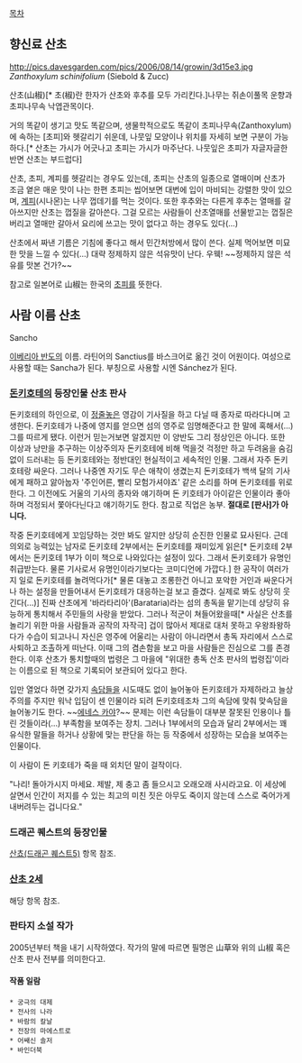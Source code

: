 [[목차]]
== 향신료 산초 ==
http://pics.davesgarden.com/pics/2006/08/14/growin/3d15e3.jpg ''Zanthoxylum schinifolium'' (Siebold & Zucc)

산초(山椒)[* 초(椒)란 한자가 산초와 후추를 모두 가리킨다.]나무는 쥐손이풀목 운향과 초피나무속 낙엽관목이다.

거의 똑같이 생기고 맛도 똑같으며, 생물학적으로도 똑같이 초피나무속(Zanthoxylum)에 속하는 [초피]와 헷갈리기 쉬운데, 나뭇잎 모양이나 위치를 자세히 보면 구분이 가능하다.[* 산초는 가시가 어긋나고 초피는 가시가 마주난다. 나뭇잎은 초피가 자글자글한 반면 산초는 부드럽다]

산초, 초피, 계피를 헷갈리는 경우도 있는데, 초피는 산초의 일종으로 열매이며 산초가 조금 옅은 매운 맛이 나는 한편 초피는 씹어보면 대번에 입이 마비되는 강렬한 맛이 있으며, [[계피]](시나몬)는 나무 껍데기를 먹는 것이다. 또한 후추와는 다른게 후추는 열매를 갈아쓰지만 산초는 껍질을 갈아쓴다. 그걸 모르는 사람들이 산초열매를 선물받고는 껍질은 버리고 열매만 갈아서 요리에 쓰고는 맛이 없다고 하는 경우도 있다(...)

산초에서 짜낸 기름은 기침에 좋다고 해서 민간처방에서 많이 쓴다. 실제 먹어보면 미묘한 맛을 느낄 수 있다(...) 대략 정제하지 않은 석유맛이 난다. 우웩! ~~정제하지 않은 석유를 맛본 건가?~~

참고로 일본어로 山椒는 한국의 [[초피]]를 뜻한다.

== 사람 이름 산초 ==
Sancho

[[이베리아 반도]]의 이름. 라틴어의 Sanctius를 바스크어로  옮긴 것이 어원이다. 여성으로 사용할 때는 Sancha가 된다. 부칭으로 사용할 시엔 Sánchez가 된다.

=== [[돈키호테]]의 등장인물 산초 판사 ===
돈키호테의 하인으로, 이 [[정줄놓]]은 영감이 기사질을 하고 다닐 때 종자로 따라다니며 고생한다. 돈키호테가 나중에 영지를 얻으면 섬의 영주로 임명해준다고 한 말에 혹해서(...) 그를 따르게 됐다. 이런거 믿는거보면 알겠지만 이 양반도 그리 정상인은 아니다. 또한 이상과 낭만을 추구하는 이상주의자 돈키호테에 비해 먹을것 걱정만 하고 두려움을 숨김없이 드러내는 등 돈키호테와는 정반대인 현실적이고 세속적인 인물. 그래서 자주 돈키호테랑 싸운다. 그러나 나중엔 자기도 무슨 애착이 생겼는지 돈키호테가 백색 달의 기사에게 패하고 앓아눕자 '주인어른, 빨리 모험가셔야죠' 같은 소리를 하며 돈키호테를 위로한다.  그 이전에도 거울의 기사의 종자와 얘기하며 돈 키호테가 아이같은 인물이라 좋아하며 걱정되서 쫓아다닌다고 얘기하기도 한다. 참고로 직업은 농부. '''절대로 [판사]가 아니다.'''

작중 돈키호테에게 꼬임당하는 것만 봐도 알지만 상당히 순진한 인물로 묘사된다. 근데 의외로 능력있는 남자로 돈키호테 2부에서는 돈키호테를 재미있게 읽은[* 돈키호테 2부에서는 돈키호테 1부가 이미 책으로 나와있다는 설정이 있다. 그래서 돈키호테가 유명인 취급받는다. 물론 기사로서 유명인이라기보다는 코미디언에 가깝다.] 한 공작이 여러가지 일로 돈키호테를 놀려먹다가[* 물론 대놓고 조롱한건 아니고 포악한 거인과 싸운다거나 하는 설정을 만들어내서 돈키호테가 대응하는걸 보고 즐겼다. 실제로 봐도 상당히 웃긴다(...)] 진짜 산초에게 '바라타리아'(Barataria)라는 섬의 총독을 맡기는데 상당히 유능하게 통치해서 주민들의 사랑을 받았다. 그러나 적군이 쳐들어왔을때[* 사실은 산초를 놀리기 위한 마을 사람들과 공작의 자작극] 겁이 많아서 제대로 대처 못하고 우왕좌왕하다가 수습이 되고나니 자신은 영주에 어울리는 사람이 아니라면서 총독 자리에서 스스로 사퇴하고 조촐하게 떠난다. 이때 그의 겸손함을 보고 마을 사람들은 진심으로 그를 존경한다. 이후 산초가 통치할때의 법령은 그 마을에 "위대한 총독 산초 판사의 법령집'이라는 이름으로 된 책으로 기록되어 보관되어 있다고 한다.

입만 열었다 하면 갖가지 [[속담]]들을 시도때도 없이 늘어놓아 돈키호테가 자제하라고 늘상 주의를 주지만 워낙 입담이 센 인물이라 되려 돈키호테조차 그의 속담에 맞춰 맞속담을 늘어놓기도 한다. ~~[[에네스 카야]]?~~ 문제는 이런 속담들이 대부분 잘못된 인용이나 틀린 것들이라(...) 부족함을 보여주는 장치.  그러나 1부에서의 모습과 달리 2부에서는 꽤 유식한 말들을 하거나 상황에 맞는 판단을 하는 등 작중에서 성장하는 모습을 보여주는 인물이다.

이 사람이 돈 키호테가 죽을 때 외치던 말이 걸작이다.

"나리! 돌아가시지 마세요. 제발, 제 충고 좀 들으시고 오래오래 사시라고요. 이 세상에 살면서 인간이 저지를 수 있는 최고의 미친 짓은 아무도 죽이지 않는데 스스로 죽어가게 내버려두는 겁니다요."
=== 드래곤 퀘스트의 등장인물 ===
[[산쵸(드래곤 퀘스트5)]] 항목 참조.

=== [[산초 2세]] ===
해당 항목 참조.

=== 판타지 소설 작가 ===
2005년부터 책을 내기 시작하였다. 작가의 말에 따르면 필명은 山草와 위의 山椒 혹은 산초 판사 전부를 의미한다고.

==== 작품 일람 ====
 * 궁극의 대제  
 * 전사의 나라
 * 바람의 칼날  
 * 전장의 마에스트로
 * 어쌔신 솔저  
 * 바인더북  
